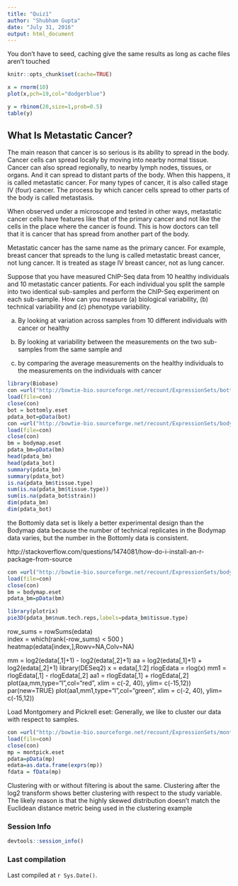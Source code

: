 ---
title: "Quiz1"
author: "Shubham Gupta"
date: "July 31, 2016"
output: html_document
---
You don't have to seed, caching give the same results as long as cache files aren't touched
```{r setup, eval=TRUE}
knitr::opts_chunk$set(cache=TRUE)
```

```{r }
x = rnorm(10)
plot(x,pch=19,col="dodgerblue")
```

```{r }
y = rbinom(20,size=1,prob=0.5)
table(y)
```


## What Is Metastatic Cancer?

The main reason that cancer is so serious is its ability to spread in the body. Cancer cells can spread locally by moving into nearby normal tissue. Cancer can also spread regionally, to nearby lymph nodes, tissues, or organs. And it can spread to distant parts of the body. When this happens, it is called metastatic cancer. For many types of cancer, it is also called stage IV (four) cancer. The process by which cancer cells spread to other parts of the body is called metastasis.

When observed under a microscope and tested in other ways, metastatic cancer cells have features like that of the primary cancer and not like the cells in the place where the cancer is found. This is how doctors can tell that it is cancer that has spread from another part of the body.

Metastatic cancer has the same name as the primary cancer. For example, breast cancer that spreads to the lung is called metastatic breast cancer, not lung cancer. It is treated as stage IV breast cancer, not as lung cancer.


Suppose that you have measured ChIP-Seq data from 10 healthy individuals and 10 metastatic cancer patients. For each individual you split the sample into two identical sub-samples and perform the ChIP-Seq experiment on each sub-sample. How can you measure (a) biological variability, (b) technical variability and (c) phenotype variability.


(a) By looking at variation across samples from 10 different individuals with cancer or healthy

(b) By looking at variability between the measurements on the two sub-samples from the same sample and

(c) by comparing the average measurements on the healthy individuals to the measurements on the individuals with cancer

```{r BetterExperimentDesign, cache = TRUE}
library(Biobase)
con =url("http://bowtie-bio.sourceforge.net/recount/ExpressionSets/bottomly_eset.RData")
load(file=con)
close(con)
bot = bottomly.eset
pdata_bot=pData(bot)
con =url("http://bowtie-bio.sourceforge.net/recount/ExpressionSets/bodymap_eset.RData")
load(file=con)
close(con)
bm = bodymap.eset
pdata_bm=pData(bm)
head(pdata_bm)
head(pdata_bot)
summary(pdata_bm)
summary(pdata_bot)
is.na(pdata_bm$tissue.type)
sum(is.na(pdata_bm$tissue.type))
sum(is.na(pdata_bot$strain))
dim(pdata_bm)
dim(pdata_bot)
```

the Bottomly data set is likely a better experimental design than the Bodymap data because the number of technical replicates in the Bodymap data varies, but the number in the Bottomly data is consistent.

http://stackoverflow.com/questions/1474081/how-do-i-install-an-r-package-from-source


```{r}
con =url("http://bowtie-bio.sourceforge.net/recount/ExpressionSets/bodymap_eset.RData")
load(file=con)
close(con)
bm = bodymap.eset
pdata_bm=pData(bm)

library(plotrix)
pie3D(pdata_bm$num.tech.reps,labels=pdata_bm$tissue.type)
```

row_sums = rowSums(edata)     
index = which(rank(-row_sums) < 500 )      
heatmap(edata[index,],Rowv=NA,Colv=NA)

mm = log2(edata[,1]+1) - log2(edata[,2]+1)
aa = log2(edata[,1]+1) + log2(edata[,2]+1)
library(DESeq2)
x = edata[,1:2]
rlogEdata = rlog(x)
mm1 = rlogEdata[,1] - rlogEdata[,2]
aa1 = rlogEdata[,1] + rlogEdata[,2]
plot(aa,mm,type="l",col="red", xlim = c(-2, 40), ylim= c(-15,12))
par(new=TRUE)
plot(aa1,mm1,type="l",col="green", xlim = c(-2, 40), ylim= c(-15,12))


Load Montgomery and Pickrell eset: Generally, we like to cluster our data with respect to samples.
```{r Clustering}
con =url("http://bowtie-bio.sourceforge.net/recount/ExpressionSets/montpick_eset.RData")
load(file=con)
close(con)
mp = montpick.eset
pdata=pData(mp)
edata=as.data.frame(exprs(mp))
fdata = fData(mp)
```

Clustering with or without filtering is about the same. Clustering after the log2 transform shows better clustering with respect to the study variable. The likely reason is that the highly skewed distribution doesn't match the Euclidean distance metric being used in the clustering example


### Session Info
```{r sessionInfo, cache = TRUE}
devtools::session_info()
```

### Last compilation

Last compiled at `r Sys.Date()`.